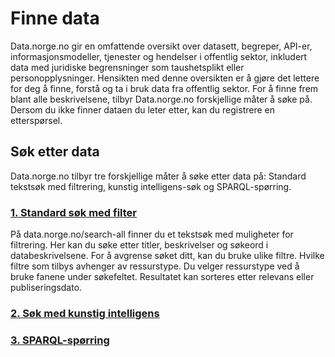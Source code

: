 # Finne data

<Ingress size="xs">Data.norge.no gir en omfattende oversikt over datasett, begreper, API-er, informasjonsmodeller, tjenester og hendelser i offentlig sektor, inkludert data med juridiske begrensninger som taushetsplikt eller personopplysninger. Hensikten med denne oversikten er å gjøre det lettere for deg å finne, forstå og ta i bruk data fra offentlig sektor. For å finne frem blant alle beskrivelsene, tilbyr Data.norge.no forskjellige måter å søke på. Dersom du ikke finner dataen du leter etter, kan du registrere en etterspørsel.</Ingress>

## Søk etter data

Data.norge.no tilbyr tre forskjellige måter å søke etter data på: Standard tekstsøk med filtrering, kunstig intelligens-søk og SPARQL-spørring.

### [1. Standard søk med filter](/search-all)

På data.norge.no/search-all finner du et tekstsøk med muligheter for filtrering. Her kan du søke etter titler, beskrivelser og søkeord i databeskrivelsene. For å avgrense søket ditt, kan du bruke ulike filtre. Hvilke filtre som tilbys avhenger av ressurstype. Du velger ressurstype ved å bruke fanene under søkefeltet. Resultatet kan sorteres etter relevans eller publiseringsdato.

### [2. Søk med kunstig intelligens](/docs/finding-data/ai-search)

### [3. SPARQL-spørring](/docs/finding-data/sparql)